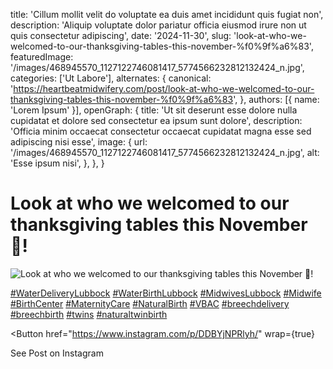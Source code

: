   title: 'Cillum mollit velit do voluptate ea duis amet incididunt quis fugiat non',
  description: 'Aliquip voluptate dolor pariatur officia eiusmod irure non ut quis consectetur adipiscing',
  date: '2024-11-30',
  slug: 'look-at-who-we-welcomed-to-our-thanksgiving-tables-this-november-%f0%9f%a6%83',
  featuredImage: '/images/468945570_1127122746081417_5774566232812132424_n.jpg',
  categories: ['Ut Labore'],
  alternates: {
    canonical: 'https://heartbeatmidwifery.com/post/look-at-who-we-welcomed-to-our-thanksgiving-tables-this-november-%f0%9f%a6%83',
  },
  authors: [{ name: 'Lorem Ipsum' }],
  openGraph: {
    title: 'Ut sit deserunt esse dolore nulla cupidatat et dolore sed consectetur ea ipsum sunt dolore',
    description: 'Officia minim occaecat consectetur occaecat cupidatat magna esse sed adipiscing nisi esse',
    image: {
      url: '/images/468945570_1127122746081417_5774566232812132424_n.jpg',
      alt: 'Esse ipsum nisi',
    },
  },
}


# Look at who we welcomed to our thanksgiving tables this November 🦃!

<Image
  src="/images/468945570_1127122746081417_5774566232812132424_n.jpg"
  size="large"
  wrap={true}
  alt="Look at who we welcomed to our thanksgiving tables this November 🦃!"
/>

[#WaterDeliveryLubbock](https://www.instagram.com/explore/tags/WaterDeliveryLubbock/) [#WaterBirthLubbock](https://www.instagram.com/explore/tags/WaterBirthLubbock/) [#MidwivesLubbock](https://www.instagram.com/explore/tags/MidwivesLubbock/) [#Midwife](https://www.instagram.com/explore/tags/Midwife/) [#BirthCenter](https://www.instagram.com/explore/tags/BirthCenter/) [#MaternityCare](https://www.instagram.com/explore/tags/MaternityCare/) [#NaturalBirth](https://www.instagram.com/explore/tags/NaturalBirth/) [#VBAC](https://www.instagram.com/explore/tags/VBAC/) [#breechdelivery](https://www.instagram.com/explore/tags/breechdelivery/) [#breechbirth](https://www.instagram.com/explore/tags/breechbirth/) [#twins](https://www.instagram.com/explore/tags/twins/) [#naturaltwinbirth](https://www.instagram.com/explore/tags/naturaltwinbirth/)

<Button
  href="https://www.instagram.com/p/DDBYjNPRlyh/"
  wrap={true}
>
  See Post on Instagram
</Button>

